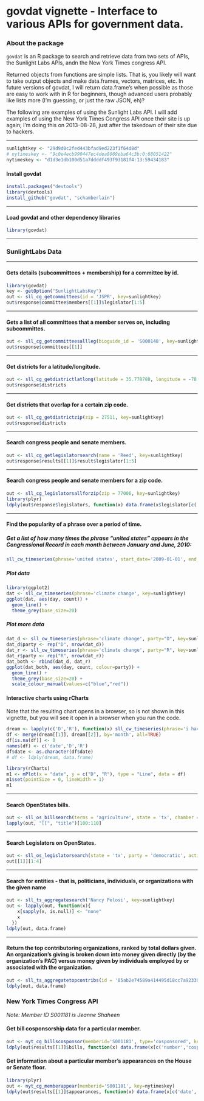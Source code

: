 <!--
%\VignetteEngine{knitr}
%\VignetteIndexEntry{An R Markdown Vignette made with knitr}
-->

govdat vignette - Interface to various APIs for government data.
======

### About the package

`govdat` is an R package to search and retrieve data from two sets of APIs, the Sunlight Labs APIs, andn the New York Times congress API. 


Returned objects from functions are simple lists. That is, you likely will want to take output objects and make data.frames, vectors, matrices, etc. In future versions of govdat, I will return data.frame's when possible as those are easy to work with in R for beginners, though advanced users probably like lists more (I'm guessing, or just the raw JSON, eh)?

The following are examples of using the Sunlight Labs API. I will add examples of using the New York Times Congress API once their site is up again; I'm doing this on 2013-08-28, just after the takedown of their site due to hackers.

********************

```r
sunlightkey <- "29d9d0c2fed443bfad9ed223f1f64d8d"
# nytimeskey <- "9c0e4ecb990447ec4dea8069eba64c3b:0:68051422"
nytimeskey <- "d1d3e1db100d51a7ddddf493f93181f4:13:59434183"
```


#### Install govdat

```r
install.packages("devtools")
library(devtools)
install_github("govdat", "schamberlain")
```

********************

#### Load govdat and other dependency libraries

```r
library(govdat)
```

********************

### SunlightLabs Data

********************

#### Gets details (subcommittees + membership) for a committee by id.

```r
library(govdat)
key <- getOption("SunlightLabsKey")
out <- sll_cg_getcommittees(id = 'JSPR', key=sunlightkey)
out$response$committee$members[[1]]$legislator[1:5]
```

********************

#### Gets a list of all committees that a member serves on, including subcommittes.

```r
out <- sll_cg_getcommitteesallleg(bioguide_id = 'S000148', key=sunlightkey)
out$response$committees[[1]]
```

********************

#### Get districts for a latitude/longitude.

```r
out <- sll_cg_getdistrictlatlong(latitude = 35.778788, longitude = -78.787805, key=sunlightkey)
out$response$districts
```

********************

#### Get districts that overlap for a certain zip code.

```r
out <- sll_cg_getdistrictzip(zip = 27511, key=sunlightkey)
out$response$districts
```

********************

#### Search congress people and senate members.

```r
out <- sll_cg_getlegislatorsearch(name = 'Reed', key=sunlightkey)
out$response$results[[1]]$result$legislator[1:5]
```

********************

#### Search congress people and senate members for a zip code.

```r
out <- sll_cg_legislatorsallforzip(zip = 77006, key=sunlightkey)
library(plyr)
ldply(out$response$legislators, function(x) data.frame(x$legislator[c('firstname','lastname')]))
```

********************

#### Find the popularity of a phrase over a period of time.

##### Get a list of how many times the phrase "united states" appears in the Congressional Record in each month between January and June, 2010:

```r
sll_cw_timeseries(phrase='united states', start_date='2009-01-01', end_date='2009-04-30', granularity='month', key=sunlightkey)
```

##### Plot data

```r
library(ggplot2)
dat <- sll_cw_timeseries(phrase='climate change', key=sunlightkey)
ggplot(dat, aes(day, count)) + 
  geom_line() + 
  theme_grey(base_size=20)
```

##### Plot more data

```r
dat_d <- sll_cw_timeseries(phrase='climate change', party="D", key=sunlightkey)
dat_d$party <- rep("D", nrow(dat_d))
dat_r <- sll_cw_timeseries(phrase='climate change', party="R", key=sunlightkey)
dat_r$party <- rep("R", nrow(dat_r))
dat_both <- rbind(dat_d, dat_r)
ggplot(dat_both, aes(day, count, colour=party)) + 
  geom_line() + 
  theme_grey(base_size=20) + 
  scale_colour_manual(values=c("blue","red"))
```

#### Interactive charts using rCharts

Note that the resulting chart opens in a browser, so is not shown in this vignette, but you will see it open in a browser when you run the code.

```r
dream <- lapply(c('D','R'), function(x) sll_cw_timeseries(phrase='i have a dream', party=x, start_date='1996-01-01', end_date='2013-01-01', granularity='month', key=sunlightkey))
df <- merge(dream[[1]], dream[[2]], by='month', all=TRUE)
df[is.na(df)] <- 0
names(df) <- c('date','D','R')
df$date <- as.character(df$date)
# df <- ldply(dream, data.frame)

library(rCharts)
m1 <- mPlot(x = "date", y = c("D", "R"), type = "Line", data = df)
m1$set(pointSize = 0, lineWidth = 1)
m1
```

********************

#### Search OpenStates bills.

```r
out <- sll_os_billsearch(terms = 'agriculture', state = 'tx', chamber = 'upper', key=sunlightkey)
lapply(out, "[[", "title")[100:110]
```

********************

#### Search Legislators on OpenStates. 

```r
out <- sll_os_legislatorsearch(state = 'tx', party = 'democratic', active = TRUE, key=sunlightkey)
out[[1]][1:4]
```

********************

#### Search for entities - that is, politicians, individuals, or organizations with the given name

```r
out <- sll_ts_aggregatesearch('Nancy Pelosi', key=sunlightkey)
out <- lapply(out, function(x){
    x[sapply(x, is.null)] <- "none"
    x
  })
ldply(out, data.frame)
```

********************

#### Return the top contributoring organizations, ranked by total dollars given. An organization's giving is broken down into money given directly (by the organization's PAC) versus money given by individuals employed by or associated with the organization.

```r
out <- sll_ts_aggregatetopcontribs(id = '85ab2e74589a414495d18cc7a9233981', key=sunlightkey)
ldply(out, data.frame)
```


### New York Times Congress API

*Note: Member ID S001181 is Jeanne Shaheen*

#### Get bill cosponsorship data for a particular member.

```r
out <- nyt_cg_billscosponsor(memberid='S001181', type='cosponsored', key=nytimeskey)
ldply(out$results[[1]]$bills, function(x) data.frame(x[c('number','cosponsors')]))
```

#### Get information about a particular member's appearances on the House or Senate floor.

```r
library(plyr)
out <- nyt_cg_memberappear(memberid='S001181', key=nytimeskey)
ldply(out$results[[1]]$appearances, function(x) data.frame(x[c('date','title')]))
```